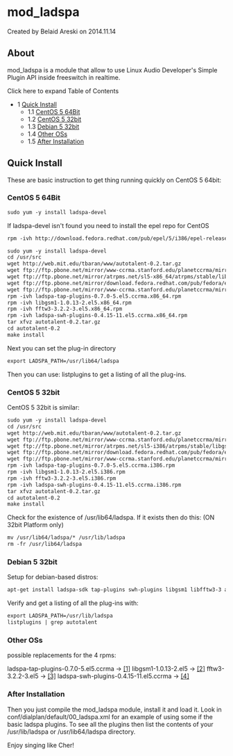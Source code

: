 
# mod_ladspa 

 Created by  Belaid Areski on 2014.11.14

## About

mod\_ladspa is a module that allow to use Linux Audio Developer's Simple Plugin API inside freeswitch in realtime.

Click here to expand Table of Contents

* 1 [Quick Install](#quick-install)  
   * 1.1 [CentOS 5 64Bit](#centos-5-64bit)  
   * 1.2 [CentOS 5 32bit](#centos-5-64bit)  
   * 1.3 [Debian 5 32bit](#debian-5-32bit)  
   * 1.4 [Other OSs](#other-oss)  
   * 1.5 [After Installation](#after-installation)

## Quick Install

These are basic instruction to get thing running quickly on CentOS 5 64bit:

### CentOS 5 64Bit

```xml
sudo yum -y install ladspa-devel
```

If ladspa-devel isn't found you need to install the epel repo for CentOS

```xml
rpm -ivh http://download.fedora.redhat.com/pub/epel/5/i386/epel-release-5-4.noarch.rpm
```

```xml
sudo yum -y install ladspa-devel
cd /usr/src
wget http://web.mit.edu/tbaran/www/autotalent-0.2.tar.gz
wget ftp://ftp.pbone.net/mirror/www-ccrma.stanford.edu/planetccrma/mirror/centos/linux/planetccrma/5/x86_64/ladspa-tap-plugins-0.7.0-5.el5.ccrma.x86_64.rpm
wget ftp://ftp.pbone.net/mirror/atrpms.net/sl5-x86_64/atrpms/stable/libgsm1-1.0.13-2.el5.x86_64.rpm
wget ftp://ftp.pbone.net/mirror/download.fedora.redhat.com/pub/fedora/epel/5/x86_64/fftw3-3.2.2-3.el5.x86_64.rpm
wget ftp://ftp.pbone.net/mirror/www-ccrma.stanford.edu/planetccrma/mirror/centos/linux/planetccrma/5/x86_64/ladspa-swh-plugins-0.4.15-11.el5.ccrma.x86_64.rpm
rpm -ivh ladspa-tap-plugins-0.7.0-5.el5.ccrma.x86_64.rpm
rpm -ivh libgsm1-1.0.13-2.el5.x86_64.rpm
rpm -ivh fftw3-3.2.2-3.el5.x86_64.rpm
rpm -ivh ladspa-swh-plugins-0.4.15-11.el5.ccrma.x86_64.rpm
tar xfvz autotalent-0.2.tar.gz 
cd autotalent-0.2
make install
```

Next you can set the plug-in directory

```xml
export LADSPA_PATH=/usr/lib64/ladspa 
```

Then you can use: listplugins to get a listing of all the plug-ins.

### CentOS 5 32bit

CentOS 5 32bit is similar:

```xml
sudo yum -y install ladspa-devel
cd /usr/src
wget http://web.mit.edu/tbaran/www/autotalent-0.2.tar.gz
wget ftp://ftp.pbone.net/mirror/www-ccrma.stanford.edu/planetccrma/mirror/centos/linux/planetccrma/5/i386/ladspa-tap-plugins-0.7.0-5.el5.ccrma.i386.rpm
wget ftp://ftp.pbone.net/mirror/atrpms.net/sl5-i386/atrpms/stable/libgsm1-1.0.13-2.el5.i386.rpm
wget ftp://ftp.pbone.net/mirror/download.fedora.redhat.com/pub/fedora/epel/5/i386/fftw3-3.2.2-3.el5.i386.rpm
wget ftp://ftp.pbone.net/mirror/www-ccrma.stanford.edu/planetccrma/mirror/centos/linux/planetccrma/5/i386/ladspa-swh-plugins-0.4.15-11.el5.ccrma.i386.rpm
rpm -ivh ladspa-tap-plugins-0.7.0-5.el5.ccrma.i386.rpm
rpm -ivh libgsm1-1.0.13-2.el5.i386.rpm
rpm -ivh fftw3-3.2.2-3.el5.i386.rpm
rpm -ivh ladspa-swh-plugins-0.4.15-11.el5.ccrma.i386.rpm
tar xfvz autotalent-0.2.tar.gz 
cd autotalent-0.2
make install
```

Check for the existence of /usr/lib64/ladspa. If it exists then do this: (ON 32bit Platform only)

```xml
mv /usr/lib64/ladspa/* /usr/lib/ladspa
rm -fr /usr/lib64/ladspa
```

### Debian 5 32bit

Setup for debian-based distros:

```xml
apt-get install ladspa-sdk tap-plugins swh-plugins libgsm1 libfftw3-3 autotalent 
```

Verify and get a listing of all the plug-ins with:

```xml
export LADSPA_PATH=/usr/lib/ladspa
listplugins | grep autotalent
```

### Other OSs

possible replacements for the 4 rpms:

ladspa-tap-plugins-0.7.0-5.el5.ccrma -> [[1]](http://pkgs.org/package/ladspa-tap-plugins)
libgsm1-1.0.13-2.el5 -> [[2]](http://pkgs.org/package/libgsm1)
fftw3-3.2.2-3.el5 -> [[3]](http://pkgs.org/package/fftw3)
ladspa-swh-plugins-0.4.15-11.el5.ccrma -> [[4]](http://pkgs.org/package/swh-plugins)

### After Installation

Then you just compile the mod\_ladspa module, install it and load it. Look in conf/dialplan/default/00\_ladspa.xml for an example of using some if the basic ladspa plugins. To see all the plugins then list the contents of your /usr/lib/ladspa or /usr/lib64/ladspa directory.

Enjoy singing like Cher!


